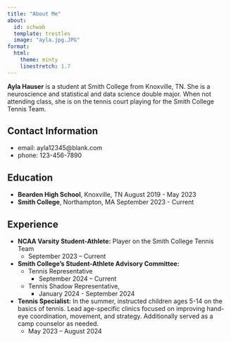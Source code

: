 ```yaml
---
title: "About Me"
about:
  id: schwab
  template: trestles
  image: "ayla.jpg.JPG"
format: 
  html:
    theme: minty
    linestretch: 1.7
---
```


**Ayla Hauser** is a student at Smith College from Knoxville, TN. She is a neuroscience and statistical and data science double major. When not attending class, she is on the tennis court playing for the Smith College Tennis Team. 

## Contact Information

- email: ayla12345@blank.com
- phone: 123-456-7890

## Education
- **Bearden High School**, Knoxville, TN
  August 2019 - May 2023
- **Smith College**, Northampton, MA
  September 2023 - Current 

## Experience

- **NCAA Varsity Student-Athlete:** Player on the Smith College Tennis Team
  - September 2023 – Current 

- **Smith College’s Student-Athlete Advisory
Committee:** 
  - Tennis Representative
    - September 2024 – Current
  - Tennis Shadow Representative,
    - January 2024 - September 2024

- **Tennis Specialist:** In the summer, instructed children ages 5-14 on the basics of tennis. Lead age-specific clinics focused on improving hand-eye coordination, movement, and strategy. Additionally served as a camp counselor as needed. 
  - May 2023 – August 2024
